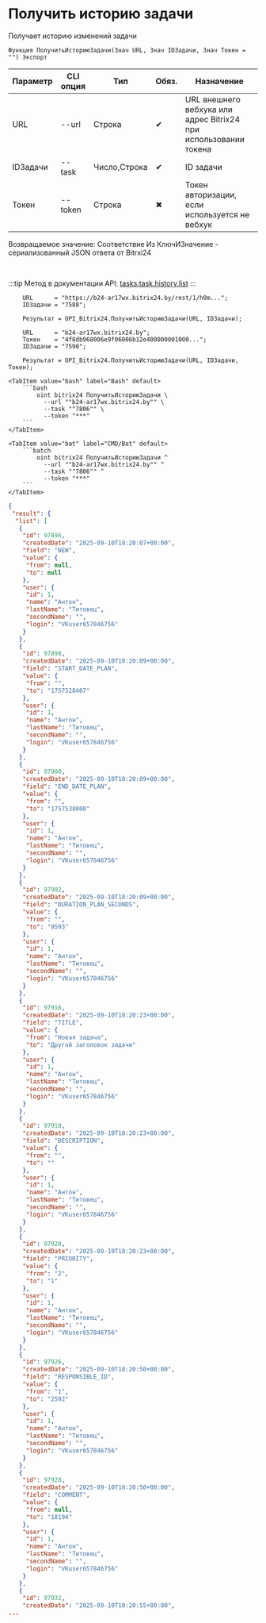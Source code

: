 ﻿---
sidebar_position: 19
description: Получить историю задачи и другие функции для работы с Bitrix24 в Открытом пакете интеграций - бесплатной open-source библиотеке интеграций для 1С:Предприятие 8, OneScript и CLI
keywords: [1C, 1С, 1С:Предприятие, 1С:Предприятие 8.3, API, Интеграция, Сервисы, Обмен, OneScript, CLI, Bitrix24]
---


# Получить историю задачи
 Получает историю изменений задачи



`Функция ПолучитьИсториюЗадачи(Знач URL, Знач IDЗадачи, Знач Токен = "") Экспорт`

  | Параметр | CLI опция | Тип | Обяз. | Назначение |
  |-|-|-|-|-|
  | URL | --url | Строка | &#x2714; | URL внешнего вебхука или адрес Bitrix24 при использовании токена |
  | IDЗадачи | --task | Число,Строка | &#x2714; | ID задачи |
  | Токен | --token | Строка | &#x2716; | Токен авторизации, если используется не вебхук |

  
  Возвращаемое значение:   Соответствие Из КлючИЗначение - сериализованный JSON ответа от Bitrxi24

<br/>

:::tip
Метод в документации API: [tasks.task.history.list](https://dev.1c-bitrix.ru/rest_help/tasks/task/tasks/tasks_task_history_list.php)
:::
<br/>



```bsl title="Пример использования для 1С:Предприятие/OneScript"
    URL      = "https://b24-ar17wx.bitrix24.by/rest/1/h0m...";
    IDЗадачи = "7588";

    Результат = OPI_Bitrix24.ПолучитьИсториюЗадачи(URL, IDЗадачи);

    URL      = "b24-ar17wx.bitrix24.by";
    Токен    = "4f8db968006e9f06006b12e400000001000...";
    IDЗадачи = "7590";

    Результат = OPI_Bitrix24.ПолучитьИсториюЗадачи(URL, IDЗадачи, Токен);
```
    

 <Tabs>
  
    <TabItem value="bash" label="Bash" default>
        ```bash
            oint bitrix24 ПолучитьИсториюЗадачи \
              --url ""b24-ar17wx.bitrix24.by"" \
              --task ""7806"" \
              --token "***"
        ```
    </TabItem>
  
    <TabItem value="bat" label="CMD/Bat" default>
        ```batch
            oint bitrix24 ПолучитьИсториюЗадачи ^
              --url ""b24-ar17wx.bitrix24.by"" ^
              --task ""7806"" ^
              --token "***"
        ```
    </TabItem>
</Tabs>


```json title="Результат"
{
 "result": {
  "list": [
   {
    "id": 97896,
    "createdDate": "2025-09-10T18:20:07+00:00",
    "field": "NEW",
    "value": {
     "from": null,
     "to": null
    },
    "user": {
     "id": 1,
     "name": "Антон",
     "lastName": "Титовец",
     "secondName": "",
     "login": "VKuser657846756"
    }
   },
   {
    "id": 97898,
    "createdDate": "2025-09-10T18:20:09+00:00",
    "field": "START_DATE_PLAN",
    "value": {
     "from": "",
     "to": "1757528407"
    },
    "user": {
     "id": 1,
     "name": "Антон",
     "lastName": "Титовец",
     "secondName": "",
     "login": "VKuser657846756"
    }
   },
   {
    "id": 97900,
    "createdDate": "2025-09-10T18:20:09+00:00",
    "field": "END_DATE_PLAN",
    "value": {
     "from": "",
     "to": "1757538000"
    },
    "user": {
     "id": 1,
     "name": "Антон",
     "lastName": "Титовец",
     "secondName": "",
     "login": "VKuser657846756"
    }
   },
   {
    "id": 97902,
    "createdDate": "2025-09-10T18:20:09+00:00",
    "field": "DURATION_PLAN_SECONDS",
    "value": {
     "from": "",
     "to": "9593"
    },
    "user": {
     "id": 1,
     "name": "Антон",
     "lastName": "Титовец",
     "secondName": "",
     "login": "VKuser657846756"
    }
   },
   {
    "id": 97916,
    "createdDate": "2025-09-10T18:20:23+00:00",
    "field": "TITLE",
    "value": {
     "from": "Новая задача",
     "to": "Другой заголовок задачи"
    },
    "user": {
     "id": 1,
     "name": "Антон",
     "lastName": "Титовец",
     "secondName": "",
     "login": "VKuser657846756"
    }
   },
   {
    "id": 97918,
    "createdDate": "2025-09-10T18:20:23+00:00",
    "field": "DESCRIPTION",
    "value": {
     "from": "",
     "to": ""
    },
    "user": {
     "id": 1,
     "name": "Антон",
     "lastName": "Титовец",
     "secondName": "",
     "login": "VKuser657846756"
    }
   },
   {
    "id": 97920,
    "createdDate": "2025-09-10T18:20:23+00:00",
    "field": "PRIORITY",
    "value": {
     "from": "2",
     "to": "1"
    },
    "user": {
     "id": 1,
     "name": "Антон",
     "lastName": "Титовец",
     "secondName": "",
     "login": "VKuser657846756"
    }
   },
   {
    "id": 97926,
    "createdDate": "2025-09-10T18:20:50+00:00",
    "field": "RESPONSIBLE_ID",
    "value": {
     "from": "1",
     "to": "2592"
    },
    "user": {
     "id": 1,
     "name": "Антон",
     "lastName": "Титовец",
     "secondName": "",
     "login": "VKuser657846756"
    }
   },
   {
    "id": 97928,
    "createdDate": "2025-09-10T18:20:50+00:00",
    "field": "COMMENT",
    "value": {
     "from": null,
     "to": "18194"
    },
    "user": {
     "id": 1,
     "name": "Антон",
     "lastName": "Титовец",
     "secondName": "",
     "login": "VKuser657846756"
    }
   },
   {
    "id": 97932,
    "createdDate": "2025-09-10T18:20:55+00:00",
...
```

